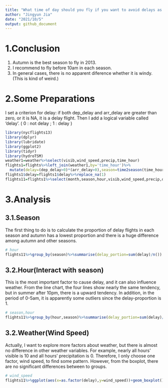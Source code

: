 ```yaml
---
title: "What time of day should you fly if you want to avoid delays as much as possible?"
author: "Jingyun Jia"
date: "2021/10/5"
output: github_document
---
```

# 1.Conclusion
1. Autumn is the best season to fly in 2013.
2. I recommend to fly before 10am in each season.
3. In general cases, there is no apparent diference whether it is windy.(This is kind of weird.)

# 2.Some Preparations
I set a criterion for delay: if both dep_delay and arr_delay are greater than zero, or it is NA, it is a delay flight.
Then I add a logical variable called 'delay'.
( 0 : not delay ; 1 : delay )
```r
library(nycflights13)
library(dplyr)
library(lubridate)
library(ggplot2)
library(tidyr)
library(hydroTSM)
weather1=weather%>%select(visib,wind_speed,precip,time_hour)
flights1=flights%>%left_join(weather1,by='time_hour')%>%
  mutate(delay=(dep_delay>0)*(arr_delay>0),season=time2season(time_hour,out.fmt="seasons"))
flights1$delay=flights1$delay%>%replace_na(1)
flights11=flights1%>%select(month,season,hour,visib,wind_speed,precip,delay)

```
# 3.Analysis
## 3.1.Season
The first thing to do is to calculate the proportion of delay flights in each season and autumn has a lowest proportion and there is a huge difference among autumn and other seasons.
```r
# hour
flights11%>%group_by(season)%>%summarise(delay_portion=sum(delay)/n()) 
```
## 3.2.Hour(Interact with season)
This is the most important factor to cause delay, and it can also influence weather.
From the line chart, the four lines show nearly the same tendency, but in summer after 10pm, there is a upward tendency.
In addition, in the period of 0-5am, it is apparently some outliers since the delay-proportion is 1.
```r
# season,hour
flights11%>%group_by(hour,season)%>%summarise(delay_portion=sum(delay)/n())%>%ggplot()+geom_line(aes(x=hour,y=delay_portion,color=season)) 
```

## 3.2.Weather(Wind Speed)
Actually, I want to explore more factors about weather, but there is almost no difference in other weather variables. 
For example, nearly all hours' visible is 10 and all hours' precipitation is 0. Therefore, I only choose one factor, wind speed, to find some pattern.
However, from the boxplot, there are no significant differences between to groups.
```r
# wind_speed
flights11%>%ggplot(aes(x=as.factor(delay),y=wind_speed))+geom_boxplot()
```
